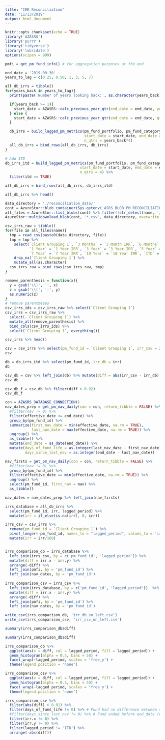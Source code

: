 ```yaml
---
title: "IRR Reconciliation"
date: "11/13/2019"
output: html_document
---
```


```r
knitr::opts_chunk$set(echo = TRUE)
library('AZASRS')
library('purrr')
library('tidyverse')
library('lubridate')
options(scipen = 999)
```


```r
pmfi = get_pm_fund_info() # for aggregation purposes at the end

end_date = '2019-09-30'
years_to_lag = c(0.25, 0.50, 1, 3, 5, 7)

all_db_irrs = tibble()
for(years_back in years_to_lag){
  print(paste('Number of years looking back:', as.character(years_back)))

  if(years_back >= 1){
    start_date = AZASRS::calc_previous_year_qtr(end_date = end_date, years = years_back)
  } else {
    start_date = AZASRS::calc_previous_year_qtr(end_date = end_date, qtrs = 4*years_back)
  }

  db_irrs = build_lagged_pm_metrics(pm_fund_portfolio, pm_fund_category, pm_fund_id,
                                    start_date = start_date, end_date = end_date, itd=FALSE,
                                    n_qtrs = years_back*4)
  all_db_irrs = bind_rows(all_db_irrs, db_irrs)
}

# Add ITD
db_irrs_itd = build_lagged_pm_metrics(pm_fund_portfolio, pm_fund_category, pm_fund_id,
                                  start_date = start_date, end_date = end_date, itd=TRUE,
                                  n_qtrs = 4) %>%
  filter(itd == TRUE)

all_db_irrs = bind_rows(all_db_irrs, db_irrs_itd)

all_db_irrs %>% head()
```


```r
data_directory = './reconciliation_data/'
cont = AzureStor::blob_container(Sys.getenv('ASRS_BLOB_PM_RECONCILIATION'), key = Sys.getenv('ASRS_BLOB_KEY'))
all_files = AzureStor::list_blobs(cont) %>% filter(!str_detect(name, '/'))
AzureStor::multidownload_blob(cont, '*.csv', data_directory, overwrite = TRUE)

csv_irrs_raw = tibble()
for(file in all_files$name){
  tmp = read_csv(paste0(data_directory, file)) 
  tmp = tmp %>%
    select(`Client Grouping 1`, `3 Months` = `3 Month IRR`, `6 Months` = `6 Month IRR`,
           `1 Year` = `1 Year IRR`, `3 Year` = `3 Year IRR`, `5 Year` = `5 Year IRR`, 
           `7 Year` = `7 Year IRR`, `10 Year` = `10 Year IRR`, `ITD` = `ITD IRR`) %>%
    drop_na(`Client Grouping 1`) %>%
    mutate_all(as.character)
  csv_irrs_raw = bind_rows(csv_irrs_raw, tmp)
}

remove_parenthesis = function(x){
  y = gsub('\\)', '', x)
  z = gsub('\\(', '-', y)
  as.numeric(z)
}
# remove parentheses
csv_irrs_ids = csv_irrs_raw %>% select(`Client Grouping 1`)
csv_irrs = csv_irrs_raw %>% 
  select(-`Client Grouping 1`) %>% 
  mutate_all(remove_parenthesis) %>% 
  bind_cols(csv_irrs_ids) %>%
  select(`Client Grouping 1`, everything())

csv_irrs %>% head()
```

```r
csv = csv_irrs %>% select(pm_fund_id = `Client Grouping 1`, irr_csv = ITD) %>% mutate(irr_csv = irr_csv/100)
csv
```


```r
db = db_irrs_itd %>% select(pm_fund_id, irr_db = irr)
db
```


```r
csv_db = csv %>% left_join(db) %>% mutate(diff = abs(irr_csv - irr_db))
csv_db
```

```r
csv_db_f = csv_db %>% filter(diff > 0.02)
csv_db_f
```


```r
con = AZASRS_DATABASE_CONNECTION()
nav_dates_prep = get_pm_nav_daily(con = con, return_tibble = FALSE) %>%
  #filter(nav != 0) %>%
  filter(effective_date <= end_date) %>%
  group_by(pm_fund_id) %>%
  summarize(first_nav_date = min(effective_date, na.rm = TRUE),
            last_nav_date = max(effective_date, na.rm = TRUE)) %>%
  ungroup() %>%
  as_tibble() %>%
  mutate(end_date = as_date(end_date)) %>%
  mutate(days_of_fund_life = as.integer(last_nav_date - first_nav_date),
         days_since_last_nav = as.integer(end_date - last_nav_date))

nav_firsts = get_pm_nav_daily(con = con, return_tibble = FALSE) %>%
  #filter(nav != 0) %>%
  group_by(pm_fund_id) %>%
  filter(effective_date == min(effective_date, na.rm = TRUE)) %>%
  ungroup() %>%
  select(pm_fund_id, first_nav = nav) %>%
  as_tibble()

nav_dates = nav_dates_prep %>% left_join(nav_firsts)

```



```r
irrs_database = all_db_irrs %>% 
  select(pm_fund_id, irr, lagged_period) %>% 
  mutate(irr = if_else(is.na(irr), 0, irr))

irrs_csv = csv_irrs %>% 
  rename(pm_fund_id = `Client Grouping 1`) %>%
  pivot_longer(-pm_fund_id, names_to = "lagged_period", values_to = 'irr') %>%
  mutate(irr = irr/100)


irrs_comparison_db = irrs_database %>%
  left_join(irrs_csv, by = c('pm_fund_id', 'lagged_period')) %>%
  mutate(diff = irr.x - irr.y) %>%
  arrange(-diff) %>%
  left_join(pmfi, by = 'pm_fund_id') %>%
  left_join(nav_dates, by = 'pm_fund_id')
  
irrs_comparison_csv = irrs_csv %>%
  left_join(irrs_database, by = c('pm_fund_id', 'lagged_period'))  %>%
  mutate(diff = irr.x - irr.y) %>%
  arrange(-diff) %>%
  left_join(pmfi, by = 'pm_fund_id') %>%
  left_join(nav_dates, by = 'pm_fund_id')

write_csv(irrs_comparison_db, 'irr_db_on_left.csv')
write_csv(irrs_comparison_csv, 'irr_csv_on_left.csv')
```


```r
summary(irrs_comparison_db$diff)
```


```r
summary(irrs_comparison_db$diff)
```


```r
irrs_comparison_db %>%
  ggplot(aes(x = diff, col = lagged_period, fill = lagged_period)) + 
  geom_histogram(alpha = 0.5, bins = 50) + 
  facet_wrap(~lagged_period, scales = 'free_y') + 
  theme(legend.position = 'none')
```



```r
irrs_comparison_csv %>%
  ggplot(aes(x = diff, col = lagged_period, fill = lagged_period)) + 
  geom_histogram(alpha = 0.5, bins = 50) + 
  facet_wrap(~lagged_period, scales = 'free_y') + 
  theme(legend.position = 'none')
```


```r
irrs_comparison_csv %>%
  filter(abs(diff) > 0.01) %>%
  filter(days_of_fund_life != 0) %>% # Fund had no difference between start and end date
  #filter(days_since_last_nav != 0) %>% # Fund ended before end_date (non-zero nav date)
  filter(irr.x != 0) %>%
  filter(irr.y != 0) %>%
  filter(lagged_period != 'ITD') %>%
  arrange(-abs(diff))
```


